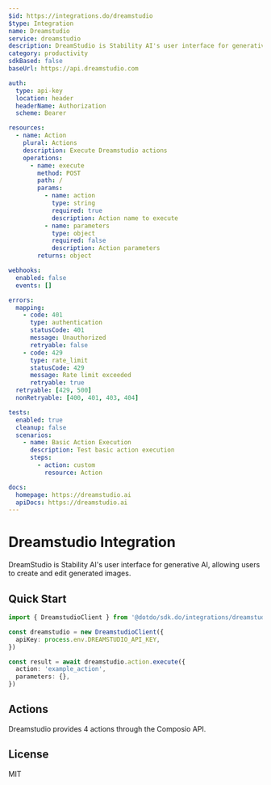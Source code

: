 ```yaml
---
$id: https://integrations.do/dreamstudio
$type: Integration
name: Dreamstudio
service: dreamstudio
description: DreamStudio is Stability AI's user interface for generative AI, allowing users to create and edit generated images.
category: productivity
sdkBased: false
baseUrl: https://api.dreamstudio.com

auth:
  type: api-key
  location: header
  headerName: Authorization
  scheme: Bearer

resources:
  - name: Action
    plural: Actions
    description: Execute Dreamstudio actions
    operations:
      - name: execute
        method: POST
        path: /
        params:
          - name: action
            type: string
            required: true
            description: Action name to execute
          - name: parameters
            type: object
            required: false
            description: Action parameters
        returns: object

webhooks:
  enabled: false
  events: []

errors:
  mapping:
    - code: 401
      type: authentication
      statusCode: 401
      message: Unauthorized
      retryable: false
    - code: 429
      type: rate_limit
      statusCode: 429
      message: Rate limit exceeded
      retryable: true
  retryable: [429, 500]
  nonRetryable: [400, 401, 403, 404]

tests:
  enabled: true
  cleanup: false
  scenarios:
    - name: Basic Action Execution
      description: Test basic action execution
      steps:
        - action: custom
          resource: Action

docs:
  homepage: https://dreamstudio.ai
  apiDocs: https://dreamstudio.ai
---
```


# Dreamstudio Integration

DreamStudio is Stability AI's user interface for generative AI, allowing users to create and edit generated images.

## Quick Start

```typescript
import { DreamstudioClient } from '@dotdo/sdk.do/integrations/dreamstudio'

const dreamstudio = new DreamstudioClient({
  apiKey: process.env.DREAMSTUDIO_API_KEY,
})

const result = await dreamstudio.action.execute({
  action: 'example_action',
  parameters: {},
})
```

## Actions

Dreamstudio provides 4 actions through the Composio API.

## License

MIT
